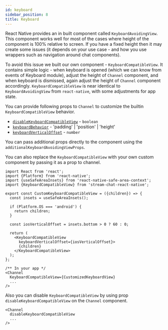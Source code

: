 ```yaml
---
id: keyboard
sidebar_position: 8
title: Keyboard
---
```


React Native provides an in built component called `KeyboardAvoidingView`. This component works well for most of the cases where height of the component is 100% relative to screen. If you have a fixed height then it may create some issues (it depends on your use case - and how you use wrappers such as navigation around chat components).

To avoid this issue we built our own component - `KeyboardCompatibleView`. It contains simple logic - when keyboard is opened (which we can know from events of Keyboard module), adjust the height of `Channel` component, and when keyboard is dismissed, again adjust the height of `Channel` component accordingly. `KeyboardCompatibleView` is near identical to `KeyboardAvoidingView` from `react-native`, with some adjustments for app state.

You can provide following props to `Channel` to customize the builtin `KeyboardCompatibleView` behavior.

- [`disableKeyboardCompatibleView`](../../ui-components/channel#disablekeyboardcompatibleview) - `boolean`
- [`keyboardBehavior`](../../ui-components/channel#keyboardbehaviour) - 'padding' | 'position' | 'height'
- [`keyboardVerticalOffset`](../../ui-components/channel#keyboardverticaloffset) - `number`

You can pass additional props directly to the component using the `additionalKeyboardAvoidingViewProps`.

You can also replace the `KeyboardCompatibleView` with your own custom component by passing it as a prop to channel.

```tsx
import React from 'react';
import {Platform} from 'react-native';
import {useSafeAreaInsets} from 'react-native-safe-area-context';
import {KeyboardCompatibleView} from 'stream-chat-react-native';

export const CustomKeyboardCompatibleView = ({children}) => {
  const insets = useSafeAreaInsets();

  if (Platform.OS === 'android') {
    return children;
  }

  const iosVerticalOffset = insets.bottom > 0 ? 60 : 0;

  return (
    <KeyboardCompatibleView
      keyboardVerticalOffset={iosVerticalOffset}>
      {children}
    </KeyboardCompatibleView>
  );
};

/** In your app */
<Channel
  KeyboardCompatibleView={CustomizedKeyboardView}
  ...
/>
```

Also you can disable `KeyboardCompatibleView` by using prop `disableKeyboardCompatibleView` on the `Channel` component.

```tsx
<Channel
  disableKeyboardCompatibleView
  ...
/>
```
